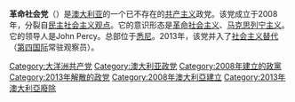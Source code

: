 {{共产党}}
'''革命社会党'''（{{lang-en|Revolutionary Socialist Party}}）是[[澳大利亚|澳大利亚]]的一个已不存在的[[共产主义|共产主义]]政党。该党成立于2008年，分裂自[[民主社会主义观点|民主社会主义观点]]。它的意识形态是[[革命社会主义|革命社会主义]]、[[马克思列宁主义|马克思列宁主义]]。它的领导人是John Percy。总部位于[[悉尼|悉尼]]。2013年，该党并入了[[社会主义替代_(澳大利亚)|社会主义替代]]（[[第四国际|第四国际]]常驻观察员）。

[[Category:大洋洲共产党|Category:大洋洲共产党]]
[[Category:澳大利亚政党|Category:澳大利亚政党]]
[[Category:2008年建立的政黨|Category:2008年建立的政黨]]
[[Category:2013年解散的政党|Category:2013年解散的政党]]
[[Category:2008年澳大利亞建立|Category:2008年澳大利亞建立]]
[[Category:2013年澳大利亞廢除|Category:2013年澳大利亞廢除]]